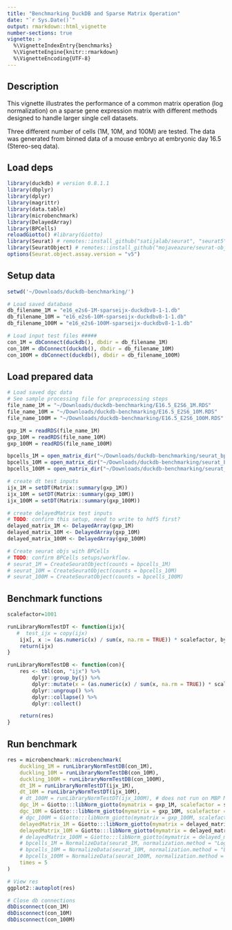 ```yaml
---
title: "Benchmarking DuckDB and Sparse Matrix Operation"
date: "`r Sys.Date()`"
output: rmarkdown::html_vignette
number-sections: true
vignette: >
  %\VignetteIndexEntry{benchmarks}
  %\VignetteEngine{knitr::rmarkdown}
  %\VignetteEncoding{UTF-8}
---
```


## Description
This vignette illustrates the performance of a common matrix operation
(log normalization) on a sparse gene expression matrix with different
methods designed to handle larger single cell datasets.

Three different number of cells (1M, 10M, and 100M) are tested. The data was
generated from binned data of a mouse embryo at embryonic day 16.5 
(Stereo-seq data).

## Load deps
```r
library(duckdb) # version 0.8.1.1
library(dbplyr)
library(dplyr)
library(magrittr)
library(data.table)
library(microbenchmark)
library(DelayedArray)
library(BPCells)
reloadGiotto() #library(Giotto)
library(Seurat) # remotes::install_github("satijalab/seurat", "seurat5", quiet = TRUE)
library(SeuratObject) # remotes::install_github("mojaveazure/seurat-object", "seurat5", quiet = TRUE)
options(Seurat.object.assay.version = "v5")
```

## Setup data
```r
setwd('~/Downloads/duckdb-benchmarking/')

# Load saved database 
db_filename_1M = "e16_e2s6-1M-sparseijx-duckdbv8-1-1.db"
db_filename_10M = "e16_e2s6-10M-sparseijx-duckdbv8-1-1.db"
db_filename_100M = "e16_e2s6-100M-sparseijx-duckdbv8-1-1.db"

# Load input test files #####
con_1M = dbConnect(duckdb(), dbdir = db_filename_1M)
con_10M = dbConnect(duckdb(), dbdir = db_filename_10M)
con_100M = dbConnect(duckdb(), dbdir = db_filename_100M)
```

## Load prepared data
```r
# Load saved dgc data
# See sample processing file for preprocessing steps
file_name_1M = "~/Downloads/duckdb-benchmarking/E16.5_E2S6_1M.RDS"
file_name_10M = "~/Downloads/duckdb-benchmarking/E16.5_E2S6_10M.RDS"
file_name_100M = "~/Downloads/duckdb-benchmarking/E16.5_E2S6_100M.RDS"

gxp_1M = readRDS(file_name_1M)
gxp_10M = readRDS(file_name_10M)
gxp_100M = readRDS(file_name_100M)

bpcells_1M = open_matrix_dir("~/Downloads/duckdb-benchmarking/seurat_bpcells_1M")
bpcells_10M = open_matrix_dir("~/Downloads/duckdb-benchmarking/seurat_bpcells_10M")
bpcells_100M = open_matrix_dir("~/Downloads/duckdb-benchmarking/seurat_bpcells_100M")

# create dt test inputs
ijx_1M = setDT(Matrix::summary(gxp_1M))
ijx_10M = setDT(Matrix::summary(gxp_10M))
ijx_100M = setDT(Matrix::summary(gxp_100M))

# create delayedMatrix test inputs
# TODO: confirm this setup, need to write to hdf5 first?
delayed_matrix_1M <- DelayedArray(gxp_1M)
delayed_matrix_10M <- DelayedArray(gxp_10M)
delayed_matrix_100M <- DelayedArray(gxp_100M)

# Create seurat objs with BPCells
# TODO: confirm BPCells setups/workflow.
# seurat_1M = CreateSeuratObject(counts = bpcells_1M)
# seurat_10M = CreateSeuratObject(counts = bpcells_10M)
# seurat_100M = CreateSeuratObject(counts = bpcells_100M)
```


## Benchmark functions
```r
scalefactor=1001

runLibraryNormTestDT <- function(ijx){
   #  test_ijx = copy(ijx)
    ijx[, x := (as.numeric(x) / sum(x, na.rm = TRUE)) * scalefactor, by = j] 
    return(ijx)
}

runLibraryNormTestDB <- function(con){
    res <- tbl(con, "ijx") %>%
        dplyr::group_by(j) %>%
        dplyr::mutate(x = (as.numeric(x) / sum(x, na.rm = TRUE)) * scalefactor) %>%
        dplyr::ungroup() %>%
        dplyr::collapse() %>% 
        dplyr::collect()

    return(res)
}
```

## Run benchmark #
```r
res = microbenchmark::microbenchmark(
    duckling_1M = runLibraryNormTestDB(con_1M),
    duckling_10M = runLibraryNormTestDB(con_10M),
    duckling_100M = runLibraryNormTestDB(con_100M),
    dt_1M = runLibraryNormTestDT(ijx_1M),
    dt_10M = runLibraryNormTestDT(ijx_10M),
    # dt_100M = runLibraryNormTestDT(ijx_100M), # does not run on MBP M2, 16GB RAM
    dgc_1M = Giotto:::libNorm_giotto(mymatrix = gxp_1M, scalefactor = scalefactor),
    dgc_10M = Giotto:::libNorm_giotto(mymatrix = gxp_10M, scalefactor = scalefactor),
    # dgc_100M = Giotto:::libNorm_giotto(mymatrix = gxp_100M, scalefactor = scalefactor), # does not run on MBP M2, 16GB RAM
    delayedMatrix_1M = Giotto:::libNorm_giotto(mymatrix = delayed_matrix_1M, scalefactor = scalefactor),
    delayedMatrix_10M = Giotto:::libNorm_giotto(mymatrix = delayed_matrix_10M, scalefactor = scalefactor),
    # delayedMatrix_100M = Giotto:::libNorm_giotto(mymatrix = delayed_matrix_100M, scalefactor = scalefactor), # does not run on MBP M2, 16GB RAM
    # bpcells_1M = NormalizeData(seurat_1M, normalization.method = "LogNormalize"),
    # bpcells_10M = NormalizeData(seurat_10M, normalization.method = "LogNormalize"),
    # bpcells_100M = NormalizeData(seurat_100M, normalization.method = "LogNormalize"),
    times = 5
)

# View res
ggplot2::autoplot(res)

# Close db connections
dbDisconnect(con_1M)
dbDisconnect(con_10M)
dbDisconnect(con_100M)
```
